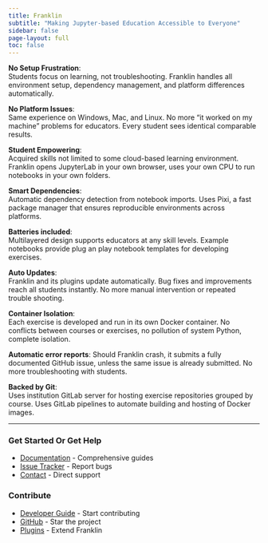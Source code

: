 ```yaml
---
title: Franklin
subtitle: "Making Jupyter-based Education Accessible to Everyone"
sidebar: false
page-layout: full
toc: false
---
```


<link rel="stylesheet" href="https://cdn.jsdelivr.net/npm/bootstrap-icons@1.11.0/font/bootstrap-icons.css">


::: {.grid}

::: {.g-col-12 .g-col-md-4}

<i class="bi bi-cup-hot"></i> **No Setup Frustration**: <br>Students focus on learning, not troubleshooting. Franklin handles all environment setup, dependency management, and platform differences automatically.

:::

::: {.g-col-12 .g-col-md-4}

<i class="bi bi-laptop"></i> **No Platform Issues**: <br>Same experience on Windows, Mac, and Linux. No more "it worked on my machine" problems for educators. Every student sees identical comparable results.

:::

::: {.g-col-12 .g-col-md-4}

<i class="bi bi-rocket-takeoff"></i> **Student Empowering**: <br>Acquired skills not limited to some cloud-based learning environment. Franklin opens JupyterLab in your own browser, uses your own CPU to run notebooks in your own folders.

:::

::: {.g-col-12 .g-col-md-4}

<i class="bi bi-arrow-repeat"></i> **Smart Dependencies**: <br>Automatic dependency detection from notebook imports. Uses Pixi, a fast package manager that ensures reproducible environments across platforms. 

:::

::: {.g-col-12 .g-col-md-4}

<i class="bi bi-battery-full"></i> **Batteries included**: <br>Multilayered design supports educators at any skill levels. Example notebooks provide plug an play notebook templates for developing exercises.

:::

::: {.g-col-12 .g-col-md-4}

<i class="bi bi-cloud-download"></i> **Auto Updates**: <br>Franklin and its plugins update automatically. Bug fixes and improvements reach all students instantly. No more manual intervention or repeated trouble shooting. 

:::

::: {.g-col-12 .g-col-md-4}

<i class="bi bi-box-seam"></i> **Container Isolation**: <br>Each exercise is developed and run in its own Docker container. No conflicts between courses or exercises, no pollution of system Python, complete isolation. 

:::

::: {.g-col-12 .g-col-md-4}

<i class="bi bi-bug"></i> **Automatic error reports**: Should Franklin crash, it submits a fully documented GitHub issue, unless the same issue is already submitted. No more troubleshooting with students.

:::

::: {.g-col-12 .g-col-md-4}

<i class="bi bi-git"></i> **Backed by Git**: <br>Uses institution GitLab server for hosting exercise repositories grouped by course. Uses GitLab pipelines to automate building and hosting of Docker images.

:::

:::


---

::: {.grid}

::: {.g-col-12 .g-col-md-6}
### Get Started Or Get Help

- <i class="bi bi-box-seam"></i> [Documentation](pages/getting_started.qmd) - Comprehensive guides
- <i class="bi bi-box-seam"></i> [Issue Tracker](https://github.com/munch-group/franklin-cli/issues) - Report bugs
- <i class="bi bi-box-seam"></i> [Contact](mailto:kaspermunch@birc.au.dk) - Direct support
:::

::: {.g-col-12 .g-col-md-6}
### Contribute

- <i class="bi bi-box-seam"></i> [Developer Guide](pages/developer_guide.qmd) - Start contributing
- <i class="bi bi-box-seam"></i> [GitHub](https://github.com/munch-group/franklin) - Star the project
- <i class="bi bi-box-seam"></i> [Plugins](pages/developer_guide.qmd#plugin-development) - Extend Franklin

:::

:::

